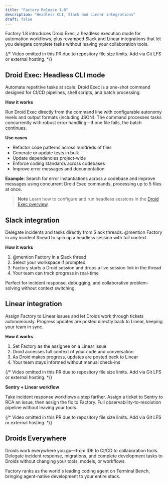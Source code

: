 ```yaml
---
title: "Factory Release 1.8"
description: "Headless CLI, Slack and Linear integrations"
draft: false
---
```


Factory 1.8 introduces Droid Exec, a headless execution mode for automation workflows, plus revamped Slack and Linear integrations that let you delegate complete tasks without leaving your collaboration tools.

{/* Video omitted in this PR due to repository file size limits. Add via Git LFS or external hosting. */}

## Droid Exec: Headless CLI mode

Automate repetitive tasks at scale. Droid Exec is a one-shot command designed for CI/CD pipelines, shell scripts, and batch processing.

**How it works**

Run Droid Exec directly from the command line with configurable autonomy levels and output formats (including JSON). The command processes tasks concurrently with robust error handling—if one file fails, the batch continues.

**Use cases**

- Refactor code patterns across hundreds of files
- Generate or update tests in bulk
- Update dependencies project-wide
- Enforce coding standards across codebases
- Improve error messages and documentation

**Example**: Search for error instantiations across a codebase and improve messages using concurrent Droid Exec commands, processing up to 5 files at once.

> **Note**
> Learn how to configure and run headless sessions in the [Droid Exec overview](/cli/droid-exec/overview).

## Slack integration

Delegate incidents and tasks directly from Slack threads. @mention Factory in any incident thread to spin up a headless session with full context.

**How it works**

1. @mention Factory in a Slack thread
2. Select your workspace if prompted
3. Factory starts a Droid session and drops a live session link in the thread
4. Your team can track progress in real-time

Perfect for incident response, debugging, and collaborative problem-solving without context switching.

## Linear integration

Assign Factory to Linear issues and let Droids work through tickets autonomously. Progress updates are posted directly back to Linear, keeping your team in sync.

**How it works**

1. Set Factory as the assignee on a Linear issue
2. Droid accesses full context of your code and conversation
3. As Droid makes progress, updates are posted back to Linear
4. Your team stays informed without manual check-ins

{/* Video omitted in this PR due to repository file size limits. Add via Git LFS or external hosting. */}

**Sentry + Linear workflow**

Take incident response workflows a step farther. Assign a ticket to Sentry to RCA an issue, then assign the fix to Factory. Full observability-to-resolution pipeline without leaving your tools.

{/* Video omitted in this PR due to repository file size limits. Add via Git LFS or external hosting. */}

## Droids Everywhere

Droids work everywhere you go—from IDE to CI/CD to collaboration tools. Delegate incident response, migrations, and complete development tasks to Droids without changing your tools, models, or workflows.

Factory ranks as the world's leading coding agent on Terminal Bench, bringing agent-native development to your entire stack.
